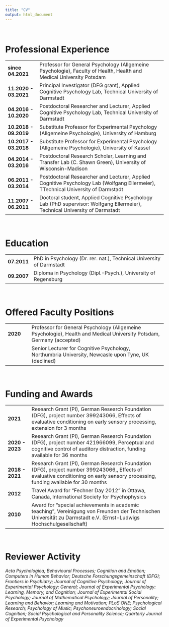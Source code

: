 ```yaml
---
title: "CV"
output: html_document
---
```


<br>

# **Professional Experience**

<table>
<col style="width:20%">
<col style="width:80%">
<tr>
  <td> **since 04.2021**</td>
  <td>Professor for General Psychology (Allgemeine Psychologie), Faculty of Health, Health and Medical University Potsdam</td>
</tr>
<tr>
  <td>**11.2020 - 03.2021**</td>
  <td>Principal Investigator (DFG grant), Applied Cognitive Psychology Lab, Technical University of Darmstadt</td>
</tr>
<tr>
  <td>**04.2016 - 10.2020**</td>
  <td>Postdoctoral Researcher and Lecturer, Applied Cognitive Psychology Lab, Technical University of Darmstadt</td>
</tr>
<tr>
  <td>**10.2018 - 09.2019**</td>
  <td>Substitute Professor for Experimental Psychology (Allgemeine Psychologie), University of Hamburg</td>
</tr>
<tr>
  <td>**10.2017 - 03.2018**</td>
  <td>Substitute Professor for Experimental Psychology (Allgemeine Psychologie), University of Kassel</td>
</tr>
<tr>
  <td>**04.2014 - 03.2016**</td>
  <td>Postdoctoral Research Scholar, Learning and Transfer Lab (C. Shawn Green), University of Wisconsin-Madison</td>
</tr>
<tr>
  <td>**06.2011 - 03.2014**</td>
  <td>Postdoctoral Researcher and Lecturer, Applied Cognitive Psychology Lab (Wolfgang Ellermeier), TTechnical University of Darmstadt</td>
</tr>
<tr>
  <td>**11.2007 - 06.2011**</td>
  <td>Doctoral student, Applied Cognitive Psychology Lab (PhD supervisor: Wolfgang Ellermeier), Technical University of Darmstadt</td>
</tr>
</table>

<br>

# **Education**

<table>
<col style="width:15%">
<col style="width:85%">
<tr>
  <td>**07.2011**</td>
  <td>PhD in Psychology (Dr. rer. nat.), Technical University of Darmstadt</td>
</tr>
<tr>
  <td>**09.2007**</td>
  <td>Diploma in Psychology (Dipl.-Psych.), University of Regensburg</td>
</tr>
</table>

<br>

# **Offered Faculty Positions**

<table>
<col style="width:15%">
<col style="width:85%">
<tr>
  <td>**2020**</td>
  <td>Professor for General Psychology (Allgemeine Psychologie), Health and Medical University Potsdam, Germany (accepted)</td>
</tr>
<tr>
  <td></td>
  <td>Senior Lecturer for Cognitive Psychology, Northumbria University, Newcasle upon Tyne, UK (declined)</td>
</tr>

</table>

<br>

# **Funding and Awards**

<table>
<col style="width:15%">
<col style="width:85%">
<tr>
  <td>**2021**</td>
  <td>Research Grant (PI), German Research Foundation (DFG), project number 399243066, Effects of evaluative conditioning on early sensory processing, extension for 3 months</td>
</tr>
<tr>
  <td>**2020 - 2023**</td>
  <td>Research Grant (PI), German Research Foundation (DFG), project number 421966099, Perceptual and cognitive control of auditory distraction, funding available for 36 months</td>
</tr>
<tr>
  <td>**2018 - 2021**</td>
  <td>Research Grant (PI), German Research Foundation (DFG), project number 399243066,, Effects of evaluative conditioning on early sensory processing, funding available for 30 months</td>
</tr>
<tr>
  <td>**2012**</td>
  <td>Travel Award for “Fechner Day 2012” in Ottawa, Canada, International Society for Psychophysics</td>
</tr>
<tr>
  <td>**2010**</td>
  <td>Award for “special achievements in academic teaching”, Vereinigung von Freunden der Technischen Universität zu Darmstadt e.V. (Ernst-Ludwigs Hochschulgesellschaft)</td>
</tr>
</table>

<br>

# **Reviewer Activity**

*Acta Psychologica; Behavioural Processes; Cognition and Emotion; Computers in Human Behavior; Deutsche Forschungsgemeinschaft (DFG);
Frontiers in Psychiatry; Journal of Cognitive Psychology; Journal of Experimental Psychology: General; Journal of Experimental Psychology: Learning, Memory, and Cognition; Journal of Experimental Social Psychology; Journal of Mathematical Psychology; Journal of Personality;
Learning and Behavior; Learning and Motivation; PLoS ONE; Psychological Research; Psychology of Music; Psychoneuroendocrinology; Social Cognition; Social Psychological and Personality Science; Quarterly Journal of Experimental Psychology*
